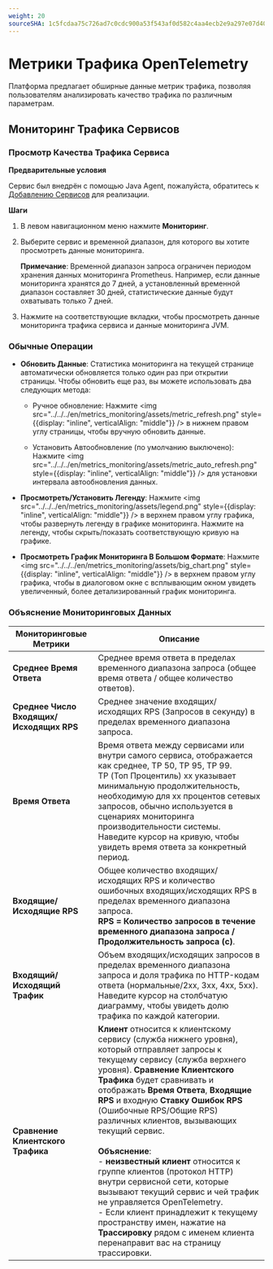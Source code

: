 ```yaml
---
weight: 20
sourceSHA: 1c5fcdaa75c726ad7c0cdc900a53f543af0d582c4aa4ecb2e9a297e07d407de6
---
```


# Метрики Трафика OpenTelemetry

Платформа предлагает обширные данные метрик трафика, позволяя пользователям анализировать качество трафика по различным параметрам.

## Мониторинг Трафика Сервисов

### Просмотр Качества Трафика Сервиса

**Предварительные условия**

Сервис был внедрён с помощью Java Agent, пожалуйста, обратитесь к [Добавлению Сервисов](../../microservice/add-service.md#add-opentelemetry-service) для реализации.

**Шаги**

1. В левом навигационном меню нажмите **Мониторинг**.

2. Выберите сервис и временной диапазон, для которого вы хотите просмотреть данные мониторинга.

   **Примечание**: Временной диапазон запроса ограничен периодом хранения данных мониторинга Prometheus. Например, если данные мониторинга хранятся до 7 дней, а установленный временной диапазон составляет 30 дней, статистические данные будут охватывать только 7 дней.

3. Нажмите на соответствующие вкладки, чтобы просмотреть данные мониторинга трафика сервиса и данные мониторинга JVM.

### Обычные Операции

- **Обновить Данные**: Статистика мониторинга на текущей странице автоматически обновляется только один раз при открытии страницы. Чтобы обновить еще раз, вы можете использовать два следующих метода:

  - Ручное обновление: Нажмите <img src="../../../en/metrics_monitoring/assets/metric_refresh.png" style={{display: "inline", verticalAlign: "middle"}} /> в нижнем правом углу страницы, чтобы вручную обновить данные.

  - Установить Автообновление (по умолчанию выключено): Нажмите <img src="../../../en/metrics_monitoring/assets/metric_auto_refresh.png" style={{display: "inline", verticalAlign: "middle"}} /> для установки интервала автообновления данных.

- **Просмотреть/Установить Легенду**: Нажмите <img src="../../../en/metrics_monitoring/assets/legend.png" style={{display: "inline", verticalAlign: "middle"}} /> в верхнем правом углу графика, чтобы развернуть легенду в графике мониторинга. Нажмите на легенду, чтобы скрыть/показать соответствующую кривую на графике.

- **Просмотреть График Мониторинга В Большом Формате**: Нажмите <img src="../../../en/metrics_monitoring/assets/big_chart.png" style={{display: "inline", verticalAlign: "middle"}} /> в верхнем правом углу графика, чтобы в диалоговом окне с всплывающим окном увидеть увеличенный, более детализированный график мониторинга.

### Объяснение Мониторинговых Данных

| Мониторинговые Метрики           | Описание                                                                                                                                                                                                                                                                                                                                                                                                                                                                                                                                                                                                                                                                             |
| --------------------------------- | --------------------------------------------------------------------------------------------------------------------------------------------------------------------------------------------------------------------------------------------------------------------------------------------------------------------------------------------------------------------------------------------------------------------------------------------------------------------------------------------------------------------------------------------------------------------------------------------------------------------------------------------------------------------------------------- |
| **Среднее Время Ответа**         | Среднее время ответа в пределах временного диапазона запроса (общее время ответа / общее количество ответов).                                                                                                                                                                                                                                                                                                                                                                                                                                                                                                                                                                                      |
| **Среднее Число Входящих/Исходящих RPS** | Среднее значение входящих/исходящих RPS (Запросов в секунду) в пределах временного диапазона запроса.                                                                                                                                                                                                                                                                                                                                                                                                                                                                                                                                                                                               |
| **Время Ответа**                 | Время ответа между сервисами или внутри самого сервиса, отображается как среднее, TP 50, TP 95, TP 99.<br />TP (Топ Процентиль) xx указывает минимальную продолжительность, необходимую для xx процентов сетевых запросов, обычно используется в сценариях мониторинга производительности системы.<br />Наведите курсор на кривую, чтобы увидеть время ответа за конкретный период.                                                                                                                                                                                                                                                                                                                                    |
| **Входящие/Исходящие RPS**       | Общее количество входящих/исходящих RPS и количество ошибочных входящих/исходящих RPS в пределах временного диапазона запроса.<br />**RPS = Количество запросов в течение временного диапазона запроса / Продолжительность запроса (с)**.                                                                                                                                                                                                                                                                                                                                                                                                                                                                                                  |
| **Входящий/Исходящий Трафик**    | Объем входящих/исходящих запросов в пределах временного диапазона запроса и доля трафика по HTTP-кодам ответа (нормальные/2xx, 3xx, 4xx, 5xx).<br />Наведите курсор на столбчатую диаграмму, чтобы увидеть долю трафика по каждой категории.                                                                                                                                                                                                                                                                                                                                                                                                                                                            |
| **Сравнение Клиентского Трафика**| **Клиент** относится к клиентскому сервису (служба нижнего уровня), который отправляет запросы к текущему сервису (служба верхнего уровня). **Сравнение Клиентского Трафика** будет сравнивать и отображать **Время Ответа**, **Входящие RPS** и входную **Ставку Ошибок RPS** (Ошибочные RPS/Общие RPS) различных клиентов, вызывающих текущий сервис.<br /><br />**Объяснение**:<br />- **неизвестный клиент** относится к группе клиентов (протокол HTTP) внутри сервисной сети, которые вызывают текущий сервис и чей трафик не управляется OpenTelemetry.<br />- Если клиент принадлежит к текущему пространству имен, нажатие на **Трассировку** рядом с именем клиента перенаправит вас на страницу трассировки. |

